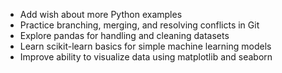 - Add wish about more Python examples
- Practice branching, merging, and resolving conflicts in Git
- Explore pandas for handling and cleaning datasets
- Learn scikit-learn basics for simple machine learning models
- Improve ability to visualize data using matplotlib and seaborn
